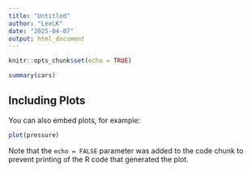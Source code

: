 ```yaml
---
title: "Untitled"
author: "LeeLK"
date: "2025-04-07"
output: html_document
---
```


```r
knitr::opts_chunk$set(echo = TRUE)
```
```r
summary(cars)
```

## Including Plots

You can also embed plots, for example:

```r
plot(pressure)
```

Note that the `echo = FALSE` parameter was added to the code chunk to prevent printing of the R code that generated the plot.
